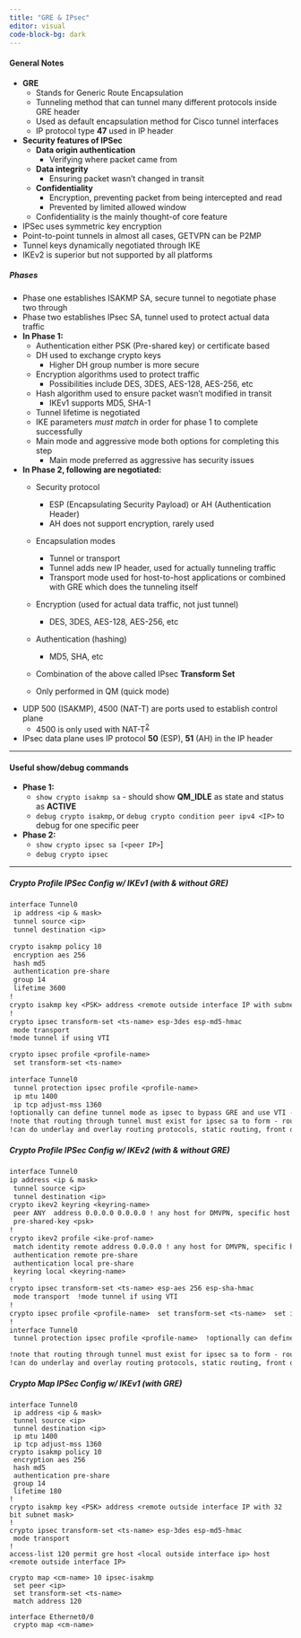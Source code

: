```yaml
---
title: "GRE & IPsec"
editor: visual
code-block-bg: dark
---
```


#### **General Notes**

-   **GRE**
    -   Stands for Generic Route Encapsulation
    -   Tunneling method that can tunnel many different protocols inside GRE header
    -   Used as default encapsulation method for Cisco tunnel interfaces
    -   IP protocol type **47** used in IP header
-   **Security features of IPSec**
    -   **Data origin authentication**
        -   Verifying where packet came from
    -   **Data integrity**
        -   Ensuring packet wasn’t changed in transit
    -   **Confidentiality**
        -   Encryption, preventing packet from being intercepted and read
        -   Prevented by limited allowed window
    -   Confidentiality is the mainly thought-of core feature
-   IPSec uses symmetric key encryption
-   Point-to-point tunnels in almost all cases, GETVPN can be P2MP
-   Tunnel keys dynamically negotiated through IKE
-   IKEv2 is superior but not supported by all platforms

##### **Phases**

-   Phase one establishes ISAKMP SA, secure tunnel to negotiate phase two through
-   Phase two establishes IPsec SA, tunnel used to protect actual data traffic
-   **In Phase 1:**
    -   Authentication either PSK (Pre-shared key) or certificate based
    -   DH used to exchange crypto keys
        -   Higher DH group number is more secure
    -   Encryption algorithms used to protect traffic
        -   Possibilities include DES, 3DES, AES-128, AES-256, etc
    -   Hash algorithm used to ensure packet wasn’t modified in transit
        -   IKEv1 supports MD5, SHA-1
    -   Tunnel lifetime is negotiated
    -   IKE parameters *must match* in order for phase 1 to complete successfully
    -   Main mode and aggressive mode both options for completing this step
        -   Main mode preferred as aggressive has security issues
-   **In Phase 2, following are negotiated:**
    -   Security protocol

        -   ESP (Encapsulating Security Payload) or AH (Authentication Header)
        -   AH does not support encryption, rarely used

    -   Encapsulation modes

        -   Tunnel or transport
        -   Tunnel adds new IP header, used for actually tunneling traffic
        -   Transport mode used for host-to-host applications or combined with GRE which does the tunneling itself

    -   Encryption (used for actual data traffic, not just tunnel)

        -   DES, 3DES, AES-128, AES-256, etc

    -   Authentication (hashing)

        -   MD5, SHA, etc

    -   Combination of the above called IPsec **Transform Set**

    -   Only performed in QM (quick mode)
-   UDP 500 (ISAKMP), 4500 (NAT-T) are ports used to establish control plane
    -   4500 is only used with NAT-T^[2](https://brunbattery.github.io/NetworkNotes/IPsec%20&%20GRE%20VPN.html#fn2)^
-   IPsec data plane uses IP protocol **50** (ESP), **51** (AH) in the IP header

------------------------------------------------------------------------

#### **Useful show/debug commands**

-   **Phase 1:**
    -   `show crypto isakmp sa` - should show **QM_IDLE** as state and status as **ACTIVE**
    -   `debug crypto isakmp`, or `debug crypto condition peer ipv4 <IP>` to debug for one specific peer
-   **Phase 2:**
    -   `show crypto ipsec sa [<peer IP>`\]
    -   `debug crypto ipsec`

---

##### **Crypto Profile IPSec Config w/ IKEv1 (with & without GRE)**

``` default
interface Tunnel0    
 ip address <ip & mask>  
 tunnel source <ip>  
 tunnel destination <ip> 
 
crypto isakmp policy 10  
 encryption aes 256  
 hash md5  
 authentication pre-share  
 group 14  
 lifetime 3600   
!
crypto isakmp key <PSK> address <remote outside interface IP with subnet mask> 
! 
crypto ipsec transform-set <ts-name> esp-3des esp-md5-hmac  
 mode transport 
!mode tunnel if using VTI 

crypto ipsec profile <profile-name>  
 set transform-set <ts-name>     
 
interface Tunnel0
 tunnel protection ipsec profile <profile-name>  
 ip mtu 1400  
 ip tcp adjust-mss 1360 
!optionally can define tunnel mode as ipsec to bypass GRE and use VTI - 'tunnel mode ipsec ipv4' 
!note that routing through tunnel must exist for ipsec sa to form - routing not included in config 
!can do underlay and overlay routing protocols, static routing, front door vrfs, many options
```

##### **Crypto Profile IPSec Config w/ IKEv2 (with & without GRE)**

``` default
interface Tunnel0    
ip address <ip & mask>  
 tunnel source <ip>  
 tunnel destination <ip>      
crypto ikev2 keyring <keyring-name>  
 peer ANY  address 0.0.0.0 0.0.0.0 ! any host for DMVPN, specific host for site-to-site  
 pre-shared-key <psk> 
!
crypto ikev2 profile <ike-prof-name>  
 match identity remote address 0.0.0.0 ! any host for DMVPN, specific host for site-to-site  
 authentication remote pre-share  
 authentication local pre-share  
 keyring local <keyring-name> 
! 
crypto ipsec transform-set <ts-name> esp-aes 256 esp-sha-hmac  
 mode transport  !mode tunnel if using VTI 
! 
crypto ipsec profile <profile-name>  set transform-set <ts-name>  set ikev2-profile <ike-prof-name> 
!
interface Tunnel0 
 tunnel protection ipsec profile <profile-name>  !optionally can define tunnel mode as ipsec to bypass GRE and use VTI - 'tunnel mode ipsec ipv4'  

!note that routing through tunnel must exist for ipsec sa to form - routing not included in config 
!can do underlay and overlay routing protocols, static routing, front door vrfs, 
```

##### **Crypto Map IPSec Config w/ IKEv1 (with GRE)**

```         
interface Tunnel0
 ip address <ip & mask>  
 tunnel source <ip>  
 tunnel destination <ip>  
 ip mtu 1400  
 ip tcp adjust-mss 1360     
crypto isakmp policy 10  
 encryption aes 256  
 hash md5  
 authentication pre-share  
 group 14  
 lifetime 180   
! 
crypto isakmp key <PSK> address <remote outside interface IP with 32 bit subnet mask>  
!
crypto ipsec transform-set <ts-name> esp-3des esp-md5-hmac  
 mode transport  
! 
access-list 120 permit gre host <local outside interface ip> host <remote outside interface IP>     

crypto map <cm-name> 10 ipsec-isakmp     
 set peer <ip>  
 set transform-set <ts-name>   
 match address 120       

interface Ethernet0/0
 crypto map <cm-name>
```

